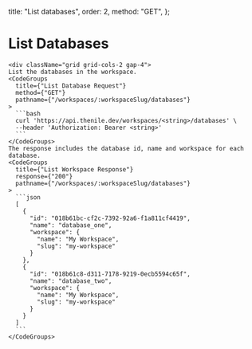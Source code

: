  title: "List databases",
  order: 2,
  method: "GET",
};

# List Databases

    <div className="grid grid-cols-2 gap-4">
    List the databases in the workspace.
    <CodeGroups
      title={"List Database Request"}
      method={"GET"}
      pathname={"/workspaces/:workspaceSlug/databases"}
    >
      ```bash
      curl 'https://api.thenile.dev/workspaces/<string>/databases' \
      --header 'Authorization: Bearer <string>'
      ```
    </CodeGroups>
    The response includes the database id, name and workspace for each database.
    <CodeGroups
      title={"List Workspace Response"}
      response={"200"}
      pathname={"/workspaces/:workspaceSlug/databases"}
    >
      ```json
      [
        {
          "id": "018b61bc-cf2c-7392-92a6-f1a811cf4419",
          "name": "database_one",
          "workspace": {
            "name": "My Workspace",
            "slug": "my-workspace"
          }
        },
        {
          "id": "018b61c8-d311-7178-9219-0ecb5594c65f",
          "name": "database_two",
          "workspace": {
            "name": "My Workspace",
            "slug": "my-workspace"
          }
        }
      ]
      ```
    </CodeGroups>

</div>

